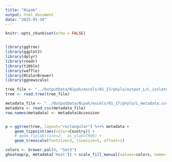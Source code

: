 ```yaml
---
title: "Nipah"
output: html_document
date: "2025-01-18"
---
```


```r
knitr::opts_chunk$set(echo = FALSE)


library(ggtree)
library(ggplot2)
library(dplyr)
library(readr)
library(tibble)
library(waffle)
library(RColorBrewer)
library(ggnewscale)


```

```r

tree_file <- "../OutputData/Nipah/excels/01_17/phylo/output_L/L_isolates.fasta.aln.2.treefile"
tree <- read.tree(tree_file)

metadata_file <- "../OutputData/Nipah/excels/01_17/phylo/L_metadata.csv"
metadata <- read_csv(metadata_file)
row.names(metadata) <- metadata$Accession


p = ggtree(tree, layout="rectangular") %<+% metadata +
    geom_tippoint(aes(color=Country)) +
    # geom_tiplab(size=2,  as_ylab=TRUE) +
    geom_treescale(fontsize=3, linesize=1, offset=1)

colors <- brewer.pal(8, "Set3")
gheatmap(p, metadata['Host']) + scale_fill_manual(values=colors, name='Host')
```


